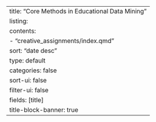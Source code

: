 ---
title: "Core Methods in Educational Data Mining"
listing:
  contents:
      - "creative_assignments/index.qmd"
  sort: "date desc"
  type: default
  categories: false
  sort-ui: false
  filter-ui: false
  fields: [title]
title-block-banner: true
---